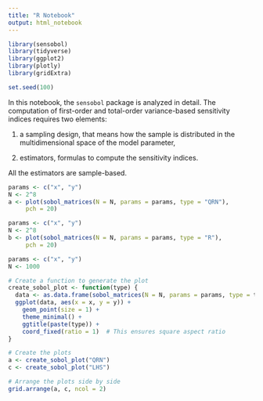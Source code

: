 ```yaml
---
title: "R Notebook"
output: html_notebook
---
```


```r
library(sensobol)
library(tidyverse)
library(ggplot2)
library(plotly)
library(gridExtra)

set.seed(100)
```

In this notebook, the `sensobol` package is analyzed in detail. 
The computation of first-order and total-order variance-based sensitivity indices requires two elements:

1. a sampling design, that means how the sample is distributed in the multidimensional space of the model parameter,

2. estimators, formulas to compute the sensitivity indices.

All the estimators are sample-based.


```r
params <- c("x", "y")
N <- 2^8
a <- plot(sobol_matrices(N = N, params = params, type = "QRN"), 
     pch = 20)
```

```r
params <- c("x", "y")
N <- 2^8
b <- plot(sobol_matrices(N = N, params = params, type = "R"), 
     pch = 20)
```
```r
params <- c("x", "y")
N <- 1000

# Create a function to generate the plot
create_sobol_plot <- function(type) {
  data <- as.data.frame(sobol_matrices(N = N, params = params, type = type))
  ggplot(data, aes(x = x, y = y)) +
    geom_point(size = 1) +
    theme_minimal() +
    ggtitle(paste(type)) +
    coord_fixed(ratio = 1)  # This ensures square aspect ratio
}

# Create the plots
a <- create_sobol_plot("QRN")
c <- create_sobol_plot("LHS")

# Arrange the plots side by side
grid.arrange(a, c, ncol = 2)
```

